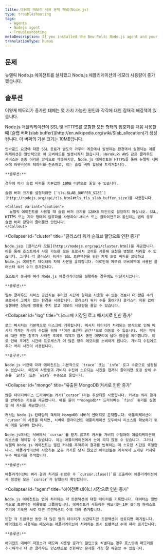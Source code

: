 ```yaml
---
title: 대용량 메모리 사용 문제 해결(Node.js)
type: troubleshooting
tags:
  - Agents
  - Nodejs agent
  - Troubleshooting
metaDescription: If you installed the New Relic Node.js agent and your application's memory usage increases read this troubleshooting doc for potential causes and solutions.
translationType: human
---
```


## 문제

뉴렐릭 Node.js 에이전트를 설치했고 Node.js 애플리케이션의 메모리 사용량이 증가했습니다.

## 솔루션

이렇게 메모리가 증가한 데에는 몇 가지 가능한 원인과 각각에 대한 잠재적 해결책이 있습니다.

<CollapserGroup>
  <Collapser
    id="slab"
    title="TLS 메모리 버퍼 할당으로 인한 증가"
  >
    Node.js 애플리케이션이 SSL 및 HTTPS를 포함한 모든 형태의 암호화를 처음 사용할 때 [슬랩 버퍼(slab buffer)](http://en.wikipedia.org/wiki/Slab_allocation)가 생성됩니다. 이 버퍼의 기본 크기는 10MB입니다.

    인바운드 요청에 대한 SSL 종료가 별도의 라우터 계층에서 발생하는 환경에서 실행되는 애플리케이션은 일반적으로 이 오버헤드를 발생시키지 않습니다. Heroku와 AWS 같은 클라우드 서비스는 종종 이러한 방식으로 작동하지만, Node.js 에이전트는 HTTPS를 통해 뉴렐릭 서비스에 아웃바운드 데이터를 전송하고, 이는 슬랩 버퍼 할당을 트리거합니다.

    **솔루션:**

    경우에 따라 슬랩 버퍼를 기본값인 10MB 미만으로 줄일 수 있습니다.

    슬랩 버퍼 크기를 설정하려면 [`tls.SLAB_BUFFER_SIZE`](http://nodejs.org/api/tls.html#tls_tls_slab_buffer_size)를 사용합니다.

    <Callout variant="caution">
      뉴렐릭 에이전트를 사용할 때 슬랩 버퍼 크기를 128KB 미만으로 설정하지 마십시오. SSL, HTTPS 또는 기타 형태의 암호화를 사용하여 서비스 또는 클라이언트와 통신하는 앱의 경우 슬랩 버퍼 할당이 줄어들면 안됩니다.
    </Callout>
  </Collapser>

  <Collapser
    id="cluster"
    title="클러스터 워커 슬래브 할당으로 인한 증가"
  >
    Node.js는 [클러스터 모듈](http://nodejs.org/api/cluster.html)을 제공합니다. 이를 통해 호스트에서 사용 가능한 모든 프로세서 코어를 사용해 요청을 병렬로 처리할 수 있습니다. 그러나 각 클러스터 워커는 SSL 트랜잭션을 위한 자체 슬랩 버퍼를 할당하고 Node.js 에이전트 데이터의 자체 사본을 유지합니다. 이로인해 메모리 오버헤드에 사용된 클러스터 워커 수가 증가합니다.

    호스트가 동시에 여러 Node.js 애플리케이션을 실행하는 경우에도 마찬가지입니다.

    **솔루션:**

    일부 클라우드 서비스 공급자는 주어진 시간에 실제로 사용할 수 있는 것보다 더 많은 수의 프로세서 코어가 있는 환경을 사용합니다. 클러스터 워커 수를 줄이거나 클러스터 지원 없이 실행하면 성능에 영향을 주지 않고 메모리 사용량을 줄일 수 있습니다.
  </Collapser>

  <Collapser
    id="log"
    title="디스크에 저장된 로그 메시지로 인한 증가"
  >
    로그 메시지는 기본적으로 디스크에 기록됩니다. 메시지 데이터가 처리되는 방식으로 인해 메시지 객체는 가비지 수집을 위해 **이전 포인터 공간**으로 이동할 수 있습니다. 이는 객체에 대한 모든 참조가 사라진 후에도 객체가 잠시 동안 메모리에 남아 있음을 의미합니다. 이로 인해 주어진 시간에 프로세스가 더 많은 양의 메모리를 소비하게 됩니다. 가비지 수집에도 추가 처리 시간이 사용됩니다.

    **솔루션:**

    Node.js 버전에 따라 에이전트는 기본적으로 `trace` 또는 `info` 로그 수준으로 설정될 수 있습니다. 메모리 사용량과 가비지 수집에 소요되는 시간을 현저히 줄이려면 로깅 상세 수준을 `info` 또는 `warn` 수준으로 줄입니다.
  </Collapser>

  <Collapser
    id="mongo"
    title="유출된 MongoDB 커서로 인한 증가"
  >
    많은 데이터베이스 드라이버는 커서(`cursor`)라는 추상화를 사용합니다. 커서는 쿼리 결과를 반복하는 기능을 제공합니다. 예를 들어 **mongodb** 드라이버는 `find` 쿼리를 실행할 때 커서를 제공합니다.

    커서는 Node.js 런타임의 객체와 MongoDB 서버의 엔터티로 존재합니다. 애플리케이션이 `cursor`의 사용을 마치면, 서버와 클라이언트 애플리케이션 모두에서 리소스를 확보하기 위해 이를 닫아야 합니다.

    Node.js에서는 서버에서 `cursor`를 닫지 않고도 커서를 가비지 수집하여 애플리케이션의 리소스를 해제할 수 있습니다. 이는 애플리케이션에서 눈에 띄지 않을 수 있습니다. 그러나 뉴렐릭 Node.js 에이전트는 열린 커서를 추적하여 결과를 반복하는 데 소요된 시간을 측정합니다. 애플리케이션이 사용하는 모든 커서를 닫지 않으면 에이전트는 계속해서 오래된 커서와 누수 메모리를 추적합니다.

    **솔루션:**

    애플리케이션이 쿼리 결과 처리를 완료한 후 `cursor.close()`를 호출하여 애플리케이션에서 생성된 모든 `cursor`가 닫혔는지 확인합니다.
  </Collapser>

  <Collapser
    id="agent"
    title="에이전트 데이터 저장으로 인한 증가"
  >
    Node.js 에이전트는 앱이 처리하는 각 트랜잭션에 대한 데이터를 기록합니다. 데이터는 일반적으로 트랜잭션 이름별로 그룹화됩니다. 에이전트가 사용하는 메모리는 1분 길이의 하베스트 주기에 기록된 서로 다른 트랜잭션의 수에 따라 증가합니다.

    또한 각 트랜잭션 동안 더 많은 양의 데이터가 보관되지만 트랜잭션이 완료되면 폐기됩니다. 에이전트가 사용하는 메모리는 애플리케이션이 처리하는 동시 트랜잭션 수에 따라 증가합니다.

    **솔루션:**

    에이전트 데이터 저장소가 메모리 사용량 증가의 원인으로 식별되는 경우 호스트에 메모리를 추가하거나 더 큰 클라우드 인스턴스로 전환하면 문제를 가장 잘 해결할 수 있습니다.
  </Collapser>
</CollapserGroup>